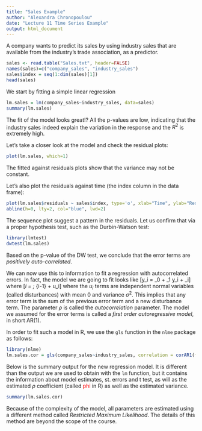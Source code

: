 ```yaml
---
title: "Sales Example"
author: "Alexandra Chronopoulou"
date: "Lecture 11 Time Series Example"
output: html_document
---
```

A company wants to predict its sales by using industry sales that are available from the industry's trade association, as a predictor.

```r
sales <- read.table("Sales.txt", header=FALSE)
names(sales)=c("company_sales", "industry_sales")
sales$index = seq(1:dim(sales)[1])
head(sales)
```

We start by fitting a simple linear regression
```r
lm.sales = lm(company_sales~industry_sales, data=sales)
summary(lm.sales)
```
The fit of the model looks great!? All the p-values are low, indicating that the industry sales indeed explain the variation in the response and the $R^2$ is extremely high.

Let's take a closer look at the model and check the residual plots:

```r
plot(lm.sales, which=1)
```

The fitted against residuals plots show that the variance may not be constant.

Let's also plot the residuals against time (the index column in the data frame):

```r
plot(lm.sales$residuals ~ sales$index, type='o', xlab="Time", ylab="Residuals")
abline(h=0, lty=2, col="blue", lwd=2)
```

The sequence plot suggest a pattern in the residuals. Let us confirm that via a proper hypothesis test, such as the Durbin-Watson test:
```r
library(lmtest)
dwtest(lm.sales)
```

Based on the p-value of the DW test, we conclude that the error terms are <i>positively auto-correlated</i>.

We can now use this to information to fit a regression with autocorrelated errors. In fact, the model we are going to fit looks like
\[y_i = \beta_0 + \beta_1 y_i + \varepsilon_i\]
where
\[\varepsilon_i =  \rho \; \varepsilon_{i-1} + u_i\]
where the $u_i$ terms are independent normal variables (called disturbances) with mean 0 and variance $\sigma^2$.
This implies that any error term is the sum of the previous error term and a new disturbance term. The parameter $\rho$ is called the <i> autocorrelation</i> parameter. The model we assumed for the error terms is called a <i> first order autoregressive model</i>, in short AR(1).

In order to fit such a model in R, we use the `gls` function in the `nlme` package as follows:

```r
library(nlme)
lm.sales.cor = gls(company_sales~industry_sales, correlation = corAR1(form= ~ index), data=sales)
```

Below is the summary output for the new regression model. It is different than the output we are used to obtain with the `lm` function, but it contains the information about model estimates, st. errors and t test, as will as the estimated $\rho$ coefficient (called <font color='red'>phi</font> in R) as well as the estimated variance.

```r
summary(lm.sales.cor)
```

Because of the complexity of the model, all parameters are estimated using a different method called <i> Restricted Maximum Likelihood</i>. The details of this method are beyond the scope of the course.

<br><br>





